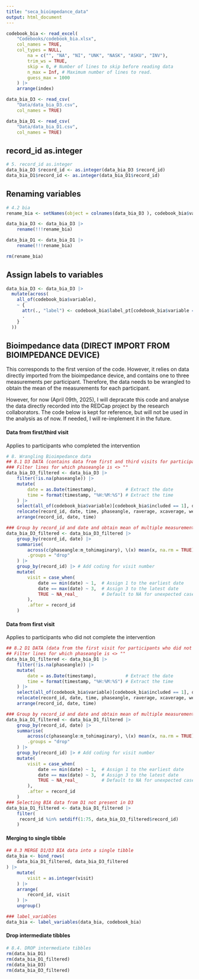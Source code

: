 ```yaml
---
title: "seca_bioimpedance_data"
output: html_document
---
```


```r
codebook_bia <- read_excel(
    "Codebooks/codebook_bia.xlsx",
    col_names = TRUE,
    col_types = NULL,
        na = c("", "NA", "NI", "UNK", "NASK", "ASKU", "INV"),
        trim_ws = TRUE,
        skip = 0, # Number of lines to skip before reading data
        n_max = Inf, # Maximum number of lines to read.
        guess_max = 1000
    ) |>
    arrange(index)

data_bia_D3 <- read_csv(
    "Data/data_bia_D3.csv",
    col_names = TRUE)

data_bia_D1 <- read_csv(
    "Data/data_bia_D1.csv",
    col_names = TRUE)
```

## record_id as.integer

```r
# 5. record_id as.integer
data_bia_D3 $record_id <- as.integer(data_bia_D3 $record_id)
data_bia_D1$record_id <- as.integer(data_bia_D1$record_id)
```

## Renaming variables
```r
# 4.2 bia
rename_bia <- setNames(object = colnames(data_bia_D3 ), codebook_bia$variable)

data_bia_D3 <- data_bia_D3 |>
    rename(!!!rename_bia)

data_bia_D1 <- data_bia_D1 |>
    rename(!!!rename_bia)

rm(rename_bia)
```

## Assign labels to variables

```r
data_bia_D3 <- data_bia_D3 |> 
  mutate(across(
    all_of(codebook_bia$variable),
    ~ {
      attr(., "label") <- codebook_bia$label_pt[codebook_bia$variable == cur_column()]
      .
    }
  ))
```

## Bioimpedance data (DIRECT IMPORT FROM BIOIMPEDANCE DEVICE)

This corresponds to the first version of the code. However, it relies on data directly imported from the bioimpedance device, and contains one to three measurements per participant. Therefore, the data needs to be wrangled to obtain the mean of the measurements for each participant.

However, for now (April 09th, 2025), I will depracate this code and analyse the data directly recorded into the REDCap project by the research collaborators. The code below is kept for reference, but will not be used in the analysis as of now. If needed, I will re-implement it in the future.

#### Data from first/third visit

Applies to participants who completed the intervention

```r
# 8. Wrangling Bioimpedance data
## 8.1 D3 DATA (contains data from first and third visits for participants who completed the intervention)
### Filter lines for which phaseangle is <> ""
data_bia_D3_filtered <- data_bia_D3 |> 
    filter(!is.na(phaseangle)) |> 
    mutate(
        date = as.Date(timestamp),           # Extract the date
        time = format(timestamp, "%H:%M:%S") # Extract the time
    ) |> 
    select(all_of(codebook_bia$variable)[codebook_bia$included == 1], date, time) |> 
    relocate(record_id, date, time, phaseangle, raverage, xcaverage, weight:w_ecwbytbw) |> 
    arrange(record_id, date, time)

### Group by record_id and date and obtain mean of multiple measurements from the same day
data_bia_D3_filtered <- data_bia_D3_filtered |> 
    group_by(record_id, date) |>
    summarise(
        across(c(phaseangle:m_tohimaginary), \(x) mean(x, na.rm = TRUE)),
        .groups = "drop"
    ) |>
    group_by(record_id) |> # Add coding for visit number
    mutate(
        visit = case_when(
            date == min(date) ~ 1,  # Assign 1 to the earliest date
            date == max(date) ~ 3,  # Assign 3 to the latest date
            TRUE ~ NA_real_         # Default to NA for unexpected cases
        ),
        .after = record_id
    )
```

#### Data from first visit

Applies to participants who did not complete the intervention

```r
## 8.2 D1 DATA (data from the first visit for participants who did not complete the intervention)
## Filter lines for which phaseangle is <> ""
data_bia_D1_filtered <- data_bia_D1 |> 
    filter(!is.na(phaseangle)) |> 
    mutate(
        date = as.Date(timestamp),           # Extract the date
        time = format(timestamp, "%H:%M:%S") # Extract the time
    ) |> 
    select(all_of(codebook_bia$variable)[codebook_bia$included == 1], date, time) |> 
    relocate(record_id, date, time, phaseangle, raverage, xcaverage, weight:w_ecwbytbw) |> 
    arrange(record_id, date, time)

### Group by record_id and date and obtain mean of multiple measurements from the same day
data_bia_D1_filtered <- data_bia_D1_filtered |> 
    group_by(record_id, date) |>
    summarise(
        across(c(phaseangle:m_tohimaginary), \(x) mean(x, na.rm = TRUE)),
        .groups = "drop"
    ) |>
    group_by(record_id) |> # Add coding for visit number
    mutate(
        visit = case_when(
            date == min(date) ~ 1,  # Assign 1 to the earliest date
            date == max(date) ~ 3,  # Assign 3 to the latest date
            TRUE ~ NA_real_         # Default to NA for unexpected cases
        ),
        .after = record_id
    )
### Selecting BIA data from D1 not present in D3
data_bia_D1_filtered <- data_bia_D1_filtered |> 
    filter(
     record_id %in% setdiff(1:75, data_bia_D3_filtered$record_id)   
    )
```

#### Merging to single tibble

```r
## 8.3 MERGE D1/D3 BIA data into a single tibble
data_bia <- bind_rows(
    data_bia_D1_filtered, data_bia_D3_filtered
) |> 
    mutate(
        visit = as.integer(visit)
    ) |> 
    arrange(
        record_id, visit
    ) |> 
    ungroup()

### label_variables
data_bia <- label_variables(data_bia, codebook_bia)
```

#### Drop intermediate tibbles

```r
# 8.4. DROP intermediate tibbles
rm(data_bia_D1)
rm(data_bia_D1_filtered)
rm(data_bia_D3)
rm(data_bia_D3_filtered)
```
